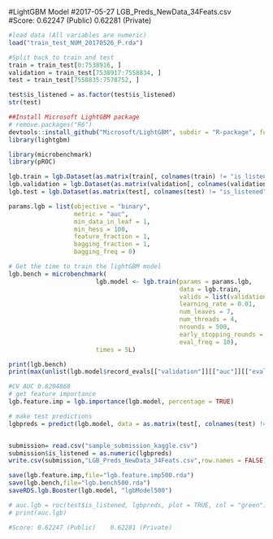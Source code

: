 #LightGBM Model
#2017-05-27	LGB_Preds_NewData_34Feats.csv	
#Score: 0.62247 (Public)	0.62281 (Private)

```r
#load data (All variables are numeric)
load("train_test_NUM_20170526_P.rda")

#Split back to train and test
train = train_test[0:7538916, ]
validation = train_test[7538917:7558834, ]
test = train_test[7558835:7578752, ]

test$is_listened = as.factor(test$is_listened)
str(test)

##Install Microsoft LightGBM package
# remove.packages("R6")
devtools::install_github("Microsoft/LightGBM", subdir = "R-package", force = TRUE)
library(lightgbm)

library(microbenchmark)
library(pROC)

lgb.train = lgb.Dataset(as.matrix(train[, colnames(train) != "is_listened"]), label = train$is_listened)
lgb.validation = lgb.Dataset(as.matrix(validation[, colnames(validation) != "is_listened"]), label = validation$is_listened)
lgb.test = lgb.Dataset(as.matrix(test[, colnames(test) != "is_listened"]), label = test$is_listened)

params.lgb = list(objective = "binary", 
                  metric = "auc", 
                  min_data_in_leaf = 1, 
                  min_hess = 100, 
                  feature_fraction = 1, 
                  bagging_fraction = 1, 
                  bagging_freq = 0)

# Get the time to train the lightGBM model
lgb.bench = microbenchmark(
                    	lgb.model <- lgb.train(params = params.lgb, 
                    	                       data = lgb.train, 
                    	                       valids = list(validation = lgb.validation), 
                    	                       learning_rate = 0.01, 
                    	                       num_leaves = 7, 
                    	                       num_threads = 4, 
                    	                       nrounds = 500, 
                    	                       early_stopping_rounds = 40, 
                    	                       eval_freq = 10), 
                    	times = 5L)

print(lgb.bench)
print(max(unlist(lgb.model$record_evals[["validation"]][["auc"]][["eval"]])))

#CV AUC 0.8204868
# get feature importance
lgb.feature.imp = lgb.importance(lgb.model, percentage = TRUE)

# make test predictions
lgbpreds = predict(lgb.model, data = as.matrix(test[, colnames(test) != "is_listened"]), n = lgb.model$best_iter)


submission= read.csv("sample_submission_kaggle.csv")
submission$is_listened = as.numeric(lgbpreds)
write.csv(submission,"LGB_Preds_NewData_34Feats.csv",row.names = FALSE)

save(lgb.feature.imp,file="lgb.feature.imp500.rda")
save(lgb.bench,file="lgb.bench500.rda")
saveRDS.lgb.Booster(lgb.model, "lgbModel500")

# auc.lgb = roc(test$is_listened, lgbpreds, plot = TRUE, col = "green")
# print(auc.lgb)

#Score: 0.62247 (Public)	0.62281 (Private)
```
